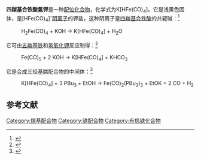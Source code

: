 {{Chembox
| ImageFile = KHFe(CO)4.png
| ImageSize = 110
| ImageAlt = 
| IUPACName = 
| OtherNames = 氢化四羰基合铁酸钾
|Section1={{Chembox Identifiers
| CASNo = 17857-24-8
| CASNo_Ref = {{cascite|correct|CAS}}
| PubChem = 13932590
| SMILES = [C-]#[O+].[C-]#[O+].[C-]#[O+].[C-]#[O+].[K+].[Fe][H-]
| StdInChI=1S/4CO.Fe.K.H/c4*1-2;;;/q;;;;-1;+1;
| StdInChIKey = ZCWNHXZCHBPQAK-UHFFFAOYSA-N
 }}
|Section2={{Chembox Properties
| H=1|C=4|O=4|Fe=1|K=1 
| MolarMass =
| Appearance = 浅黄色固体
| Density = 
| MeltingPt = 
| BoilingPt = 
| Solubility = }}
|Section3={{Chembox Hazards
| MainHazards = 
| FlashPt = 
| AutoignitionPt = }}
}}

'''四羰基合铁酸氢钾'''是一种[[配位化合物|配位化合物]]，化学式为K[HFe(CO)<sub>4</sub>]。它是浅黄色固体，是[HFe(CO)<sub>4</sub>]<sup>-</sup>[[阴离子|阴离子]]的钾盐，这种阴离子是[[四羰基合铁酸|四羰基合铁酸]]的共轭碱：<ref>{{cite journal |title=Coordination chemistry of Mononuclear Iron Carbonyl Complexes |doi=10.1016/S0010-8545(98)00075-7 |last=Brunet |first=Jean-Jacques |journal=Coordination Chemistry Reviews |year= 1998|volume=178–180|page= 331-351}}</ref>
:H<sub>2</sub>Fe(CO)<sub>4</sub>  +  KOH  →  K[HFe(CO)<sub>4</sub>]  +  H<sub>2</sub>O

它可由[[五羰基铁|五羰基铁]]和[[氢氧化钾|氢氧化钾]]反应制得：<ref>{{cite journal |doi=10.1002/9780470132609.ch36|title=''trans''-Tricarbonylbis(Phosphine)Iron(0) Complexes: One-Pot Syntheses from Pentacarbonyliron|journal=Inorganic Syntheses|year=1992|volume=29|last1=Brunet|first1=J.-J.|last2=Kindela|first2=F. B.|last3=Neibecker|first3=D.|pages=151–156}}</ref>
:Fe(CO)<sub>5</sub>  +  2 KOH  →  K[HFe(CO)<sub>4</sub>]  +  KHCO<sub>3</sub>
它是合成三烃基膦配合物的中间体：<ref>{{cite journal |doi=10.1002/9780470132623.ch30|title=One-Pot Synthesis of Dicarbonyltris(Phosphane)Iron(0) Complexes from Pentacarbonyliron|journal=Inorganic Syntheses|year=2007|last1=Brunet|first1=J.-J.|last2=Kindela|first2=F. B.|last3=Neibecker|volume=31|pages=202–210|orig-year=1996}}</ref>
:K[HFe(CO)<sub>4</sub>]  +  3 PBu<sub>3</sub>  +  EtOH  →  Fe(CO)<sub>2</sub>(PBu<sub>3</sub>)<sub>3</sub>  +  EtOK  +  2 CO  +  H<sub>2</sub>

==参考文献==
<references/>

[[Category:羰基配合物|Category:羰基配合物]]
[[Category:铁配合物|Category:铁配合物]]
[[Category:有机铁化合物|Category:有机铁化合物]]
